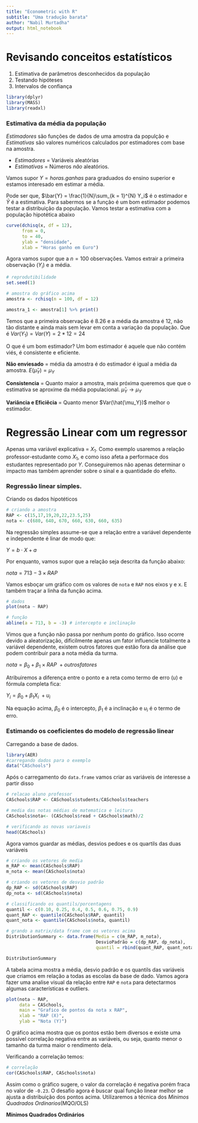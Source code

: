 ```yaml
---
title: "Econometric with R"
subtitle: "Uma tradução barata"
author: "Nabil Murtadha"
output: html_notebook
---
```


# Revisando conceitos estatísticos

1.  Estimativa de parâmetros desconhecidos da população
2.  Testando hipóteses
3.  Intervalos de confiança

```r
library(dplyr)
library(MASS)
library(readxl)
```

### Estimativa da média da população

*Estimadores* são funções de dados de uma amostra da populção e *Estimativas* são valores numéricos calculados por estimadores com base na amostra.

-   *Estimadores* = Variáveis aleatórias
-   *Estimativas* = Números *não* aleatórios.

Vamos supor $Y = horas.ganhas$ para graduados do ensino superior e estamos interesado em estimar a média.

Pode ser que, $\bar{Y} = \frac{1}{N}\sum_{k = 1}^{N} Y_i$ é o estimador e $\bar{Y}$ é a estimativa. Para sabermos se a função é um bom estimador podemos testar a distribuição da população. Vamos testar a estimativa com a população hipotética abaixo

```r
curve(dchisq(x, df = 12),
      from = 0,
      to = 40,
      ylab = "densidade",
      xlab = "Horas ganho em Euro")


```

Agora vamos supor que a $n = 100$ observações. Vamos extrair a primeira observação ($Y_i$) e a média.

```r
# reprodutibilidade
set.seed(1)

# amostra do gráfico acima
amostra <- rchisq(n = 100, df = 12)

amostra_1 <- amostra[1] %>% print()

```

Temos que a primeira observação é $8.26$ e a média da amostra é $12$, não tão distante e ainda mais sem levar em conta a variação da população. Que é $Var(Y_1) = Var(Y) = 2*12 = 24$

O que é um bom estimador? Um bom estimador é aquele que não contém viés, é consistente e eficiente.

**Não enviesado** = média da amostra é do estimador é igual a média da amostra. $E(\hat{\mu}_Y) = \mu_Y$

**Consistencia** = Quanto maior a amostra, mais próxima queremos que que o estimativa se aproxime da média populacional. $\hat{\mu}_Y \rightarrow \mu_Y$

**Variância e Eficiêcia** =  Quanto menor $Var(\hat{\mu_Y})$ melhor o estimador.

# Regressão Linear com um regressor
Apenas uma variável explicativa = $X_1$. Como exemplo usaremos a relação professor-estudante como $X_1$, e como isso afeta a performace dos estudantes representado por $Y$. Conseguiremos não apenas determinar o impacto mas também aprender sobre o sinal e a quantidade do efeito.

### Regressão linear simples.
Criando os dados hipotéticos
```r
# criando a amostra
RAP <- c(15,17,19,20,22,23.5,25)
nota <- c(680, 640, 670, 660, 630, 660, 635)
```

Na regressão simples assume-se que a relação entre a variável dependente e independente é linar de modo que:

$Y = b \cdot X + a$

Por enquanto, vamos supor que a relação seja descrita da função abaixo:

$nota = 713 - 3\times RAP$

Vamos esboçar um gráfico com os valores de `nota` e `RAP` nos eixos y e x. E também traçar a linha da função acima.
```r
# dados
plot(nota ~ RAP)

# função
abline(a = 713, b = -3) # intercepto e inclinação
```

Vimos que a função não passa por nenhum ponto do gráfico. Isso ocorre devido a aleatorização, dificilmente apenas um fator influencie totalmente a variável dependente, existem outros fatores que estão fora da análise que podem contribuir para a nota média da turma. 

$nota = \beta_0 + \beta_1 \times RAP\ + outros fatores$

Atribuiremos a diferença entre o ponto e a reta como termo de erro ($u$) e fórmula completa fica:

$Y_i = \beta_0 + \beta_1X_i\ + u_i$

Na equação acima, $\beta_0$ é o intercepto, $\beta_1$ é a inclinação e $u_i$ é o termo de erro.


### Estimando os coeficientes do modelo de regressão linear

Carregando a base de dados.
```r
library(AER)
#carregando dados para o exemplo
data("CASchools")
```

Após o carregamento do `data.frame` vamos criar as variáveis de interesse a partir disso
```r
# relacao aluno professor
CASchools$RAP <- CASchools$students/CASchools$teachers

# media das notas médias de matematica e leitura
CASchools$nota<- (CASchools$read + CASchools$math)/2  

# verificando as novas variaveis
head(CASchools)
```

Agora vamos guardar as médias, desvios pedoes e os quartils das duas variáveis

```r
# criando os vetores de media
m_RAP <- mean(CASchools$RAP) 
m_nota <- mean(CASchools$nota)

# criando os vetores de desvio padrão
dp_RAP <- sd(CASchools$RAP) 
dp_nota <- sd(CASchools$nota)

# classificando os quantils/porcentagens
quantil <- c(0.10, 0.25, 0.4, 0.5, 0.6, 0.75, 0.9)
quant_RAP <- quantile(CASchools$RAP, quantil)
quant_nota <- quantile(CASchools$nota, quantil)

# grando a matrix/data frame com os vetores acima
DistributionSummary <- data.frame(Media = c(m_RAP, m_nota), 
                                  DesvioPadrão = c(dp_RAP, dp_nota), 
                                  quantil = rbind(quant_RAP, quant_nota))

DistributionSummary

```

A tabela acima mostra a média, desvio padrão e os quantils das variáveis que criamos em relação a todas as escolas da base de dado. Vamos agora fazer uma analise visual da relação entre `RAP` e `nota` para detectarmos algumas características e outliers.

```r
plot(nota ~ RAP, 
     data = CASchools,
     main = "Grafico de pontos da nota x RAP", 
     xlab = "RAP (X)",
     ylab = "Nota (Y)")
```

O gráfico acima mostra que os pontos estão bem diversos e existe uma possível correlação negativa entre as variáveis, ou seja, quanto menor o tamanho da turma maior o rendimento dela.

Verificando a correlação temos:
```r
# correlação
cor(CASchools$RAP, CASchools$nota)
```
Assim como o gráfico sugere, o valor da correlação é negativa porém fraca no valor de `-0.23`. O desafio agora é buscar qual função linear melhor se ajusta a distribuição dos pontos acima. Utilizaremos a técnica dos _Minimos Quadrados Ordinarios_(MQO/OLS)

**Mínimos Quadrados Ordinários**

